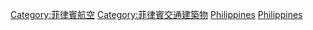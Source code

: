 {{Commonscat|Airports in the Philippines}}
{{Portal|菲律賓|航空}}

[[Category:菲律賓航空|Category:菲律賓航空]]
[[Category:菲律賓交通建築物|Category:菲律賓交通建築物]]
[[Category:東南亞機場|Philippines]]
[[Category:亞洲各國機場|Philippines]]